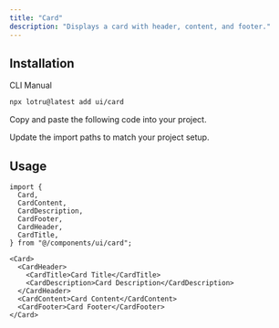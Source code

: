 ```yaml
---
title: "Card"
description: "Displays a card with header, content, and footer."
---
```


<ComponentPreview id="examples/card-01" />

## Installation

<Tabs defaultValue="cli">

<TabsList>
  <TabsTrigger value="cli">CLI</TabsTrigger>
  <TabsTrigger value="manual">Manual</TabsTrigger>
  <TabsIndicator />
</TabsList>

<TabsContent value="cli">

```bash
npx lotru@latest add ui/card
```

</TabsContent>

<TabsContent value="manual">

<Steps>

<StepTitle>Copy and paste the following code into your project.</StepTitle>

<ComponentSource id="ui/card" />

<StepTitle>Update the import paths to match your project setup.</StepTitle>

</Steps>

</TabsContent>

</Tabs>

## Usage

```tsx
import {
  Card,
  CardContent,
  CardDescription,
  CardFooter,
  CardHeader,
  CardTitle,
} from "@/components/ui/card";
```

```tsx
<Card>
  <CardHeader>
    <CardTitle>Card Title</CardTitle>
    <CardDescription>Card Description</CardDescription>
  </CardHeader>
  <CardContent>Card Content</CardContent>
  <CardFooter>Card Footer</CardFooter>
</Card>
```
